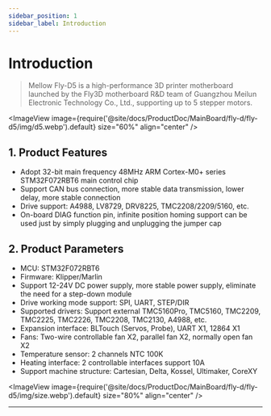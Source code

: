 ```yaml
---
sidebar_position: 1
sidebar_label: Introduction
---
```


# Introduction

> Mellow Fly-D5 is a high-performance 3D printer motherboard launched by the Fly3D motherboard R&D team of Guangzhou Meilun Electronic Technology Co., Ltd., supporting up to 5 stepper motors.

<ImageView image={require('@site/docs/ProductDoc/MainBoard/fly-d/fly-d5/img/d5.webp').default} size="60%" align="center" />

## **1. Product Features**

* Adopt 32-bit main frequency 48MHz ARM Cortex-M0+ series STM32F072RBT6 main control chip
* Support CAN bus connection, more stable data transmission, lower delay, more stable connection
* Drive support: A4988, LV8729, DRV8225, TMC2208/2209/5160, etc.
* On-board DIAG function pin, infinite position homing support can be used just by simply plugging and unplugging the jumper cap

## 2. Product Parameters

* MCU: STM32F072RBT6
* Firmware: Klipper/Marlin
* Support 12-24V DC power supply, more stable power supply, eliminate the need for a step-down module
* Drive working mode support: SPI, UART, STEP/DIR
* Supported drivers: Support external TMC5160Pro, TMC5160, TMC2209, TMC2225, TMC2226, TMC2208, TMC2130, A4988, etc.
* Expansion interface: BLTouch (Servos, Probe), UART X1, 12864 X1
* Fans: Two-wire controllable fan X2, parallel fan X2, normally open fan X2
* Temperature sensor: 2 channels NTC 100K
* Heating interface: 2 controllable interfaces support 10A
* Support machine structure: Cartesian, Delta, Kossel, Ultimaker, CoreXY

<ImageView image={require('@site/docs/ProductDoc/MainBoard/fly-d/fly-d5/img/size.webp').default} size="80%" align="center" />

----

